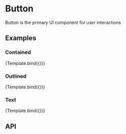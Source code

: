 

<Meta title="MDX/Button" component='custom-button' />

# Button

Button is the primary UI component for user interactions


## Examples

### Contained

<Preview withToolbar>
  <Story
    name="Contained"
    args={{
      text: 'Click me!',
      variant: 'contained',
    }}
  >
    {Template.bind({})}
  </Story>
</Preview>

### Outlined

<Preview withToolbar>
  <Story
    name="Outlined"
    args={{
      text: 'Click me!',
      variant: 'outlined',
    }}
  >
    {Template.bind({})}
  </Story>
</Preview>

### Text

<Preview withToolbar>
  <Story
    name="Text"
    args={{
      text: 'Click me!',
      variant: 'text',
    }}
  >
    {Template.bind({})}
  </Story>
</Preview>

## API

<Props of='custom-button' />